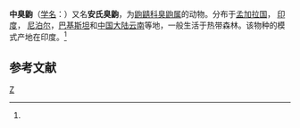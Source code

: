 {{Speciesbox 
| genus = Suncus
| species = stoliczkanus
| status = LC | status_system = iucn3.1 
| status_ref = <ref name=iucn>{{IUCN2008| assessors = Nameer, P.O. & Molur, S. | year = 2008 | id = 41441 | title = Suncus stoliczkanus |downloaded = 2009-4-30}}</ref>
| authority = (Anderson, 1877)<ref name='id129'>{{cite web| url =http://www.bioinfo.cn/db05/BjdwSpecies.php?action=view&id=129| title =中臭鼩| work =《中国动物物种编目数据库》| publisher =中国科学院微生物研究所| author =中国科学院动物研究所| accessdate =2009-03-27| deadurl =yes| archiveurl =https://web.archive.org/web/20160305014441/http://www.bioinfo.cn/db05/BjdwSpecies.php?action=view&id=129| archivedate =2016-03-05}}</ref>
}}

'''中臭鼩'''（[[学名|学名]]：{{lang|la|''Suncus stoliczkanus''}}）又名'''安氏臭鼩'''，为[[鼩鼱科|鼩鼱科]][[臭鼩属|臭鼩属]]的动物。分布于[[孟加拉国|孟加拉国]]， [[印度|印度]]， [[尼泊尔|尼泊尔]]，[[巴基斯坦|巴基斯坦]]和[[中国大陆|中国大陆]][[云南|云南]]等地，一般生活于热带森林。该物种的模式产地在印度。<ref name='id129'/>

== 参考文献 ==
{{reflist}}
{{Wikispecies|Suncus stoliczkanus}}
{{Taxonbar|from=Q961191}}

[[Category:臭鼩属|Z]]